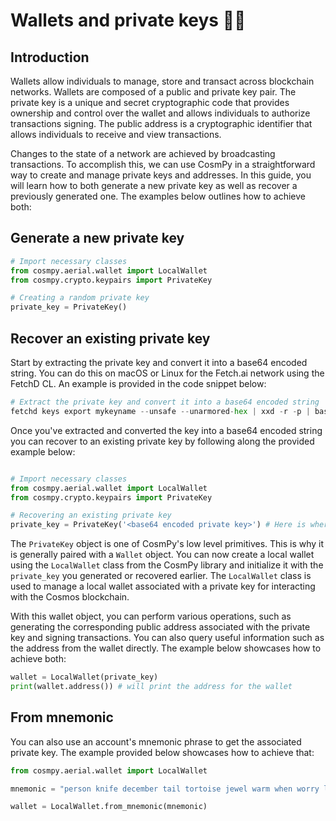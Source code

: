 # Wallets and private keys 💸🔐

## Introduction

Wallets allow individuals to manage, store and transact across blockchain networks. Wallets are composed of a public and private key pair. The private key is a unique and secret cryptographic code that provides ownership and control over the wallet and allows individuals to authorize transactions signing. The public address is a cryptographic identifier that allows individuals to receive and view transactions.

Changes to the state of a network are achieved by broadcasting transactions. To accomplish this, we can use CosmPy in a straightforward way to create and manage private keys and addresses. In this guide, you will learn how to both generate a new private key as well as recover a previously generated one. The examples below outlines how to achieve both:

## Generate a new private key

```py copy
# Import necessary classes
from cosmpy.aerial.wallet import LocalWallet
from cosmpy.crypto.keypairs import PrivateKey

# Creating a random private key
private_key = PrivateKey()
```

## Recover an existing private key

Start by extracting the private key and convert it into a base64 encoded string. You can do this on macOS or Linux for the Fetch.ai network using the FetchD CL. An example is provided in the code snippet below:

```py copy
# Extract the private key and convert it into a base64 encoded string
fetchd keys export mykeyname --unsafe --unarmored-hex | xxd -r -p | base64
```

Once you've extracted and converted the key into a base64 encoded string you can recover to an existing private key by following along the provided example below:

```py copy

# Import necessary classes
from cosmpy.aerial.wallet import LocalWallet
from cosmpy.crypto.keypairs import PrivateKey

# Recovering an existing private key
private_key = PrivateKey('<base64 encoded private key>') # Here is where you provide the base64 encoded private key string
```

The `PrivateKey` object is one of CosmPy's low level primitives. This is why it is generally paired with a `Wallet` object. You can now create a local wallet using the `LocalWallet` class from the CosmPy library and initialize it with the `private_key` you generated or recovered earlier. The `LocalWallet` class is used to manage a local wallet associated with a private key for interacting with the Cosmos blockchain.

With this wallet object, you can perform various operations, such as generating the corresponding public address associated with the private key and signing transactions. You can also query useful information such as the address from the wallet directly. The example below showcases how to achieve both:

```py copy
wallet = LocalWallet(private_key)
print(wallet.address()) # will print the address for the wallet
```

## From mnemonic

You can also use an account's mnemonic phrase to get the associated private key. The example provided below showcases how to achieve that:

```py copy
from cosmpy.aerial.wallet import LocalWallet

mnemonic = "person knife december tail tortoise jewel warm when worry limit reward memory piece cool sphere kitchen knee embody soft own victory sauce silly page"

wallet = LocalWallet.from_mnemonic(mnemonic)
```
